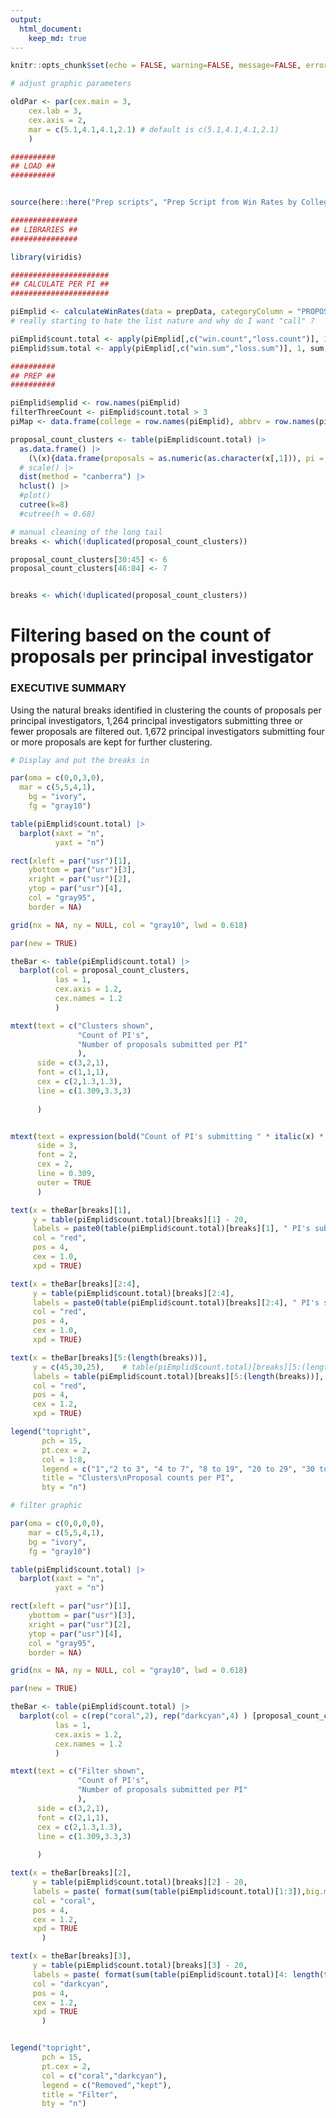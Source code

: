 ```yaml
---
output:
  html_document:
    keep_md: true
---
```



```r

knitr::opts_chunk$set(echo = FALSE, warning=FALSE, message=FALSE, error=FALSE, fig.height=7, fig.width=10)

# adjust graphic parameters

oldPar <- par(cex.main = 3,
    cex.lab = 3,
    cex.axis = 2,
    mar = c(5.1,4.1,4.1,2.1) # default is c(5.1,4.1,4.1,2.1)
    )

```




```r

##########
## LOAD ##
##########


source(here::here("Prep scripts", "Prep Script from Win Rates by College.R"))

###############
## LIBRARIES ##
###############

library(viridis)

######################
## CALCULATE PER PI ##
######################

piEmplid <- calculateWinRates(data = prepData, categoryColumn = "PROPOSAL_PI_EMPLID", functionList = list(mean = mean, median = median)) |> (\(x){ x[[1]] })()
# really starting to hate the list nature and why do I want "call" ?

piEmplid$count.total <- apply(piEmplid[,c("win.count","loss.count")], 1, sum, na.rm = TRUE )
piEmplid$sum.total <- apply(piEmplid[,c("win.sum","loss.sum")], 1, sum, na.rm = TRUE )

##########
## PREP ##
##########

piEmplid$emplid <- row.names(piEmplid)
filterThreeCount <- piEmplid$count.total > 3
piMap <- data.frame(college = row.names(piEmplid), abbrv = row.names(piEmplid), color = NA, pch = 19, cex = 0.3 )


```





```r


proposal_count_clusters <- table(piEmplid$count.total) |>
  as.data.frame() |>
    (\(x){data.frame(proposals = as.numeric(as.character(x[,1])), pi = x[,2])  })() |>
  # scale() |>
  dist(method = "canberra") |>
  hclust() |>
  #plot() 
  cutree(k=8) 
  #cutree(h = 0.68)

# manual cleaning of the long tail
breaks <- which(!duplicated(proposal_count_clusters))

proposal_count_clusters[30:45] <- 6
proposal_count_clusters[46:84] <- 7


breaks <- which(!duplicated(proposal_count_clusters))

```

# Filtering based on the count of proposals per principal investigator

### EXECUTIVE SUMMARY

Using the natural breaks identified in clustering the counts of proposals per principal investigators, 1,264 principal investigators submitting three or fewer proposals are filtered out.  1,672 principal investigators submitting four or more proposals are kept for further clustering.

```r


# Display and put the breaks in

par(oma = c(0,0,3,0),
  mar = c(5,5,4,1),
    bg = "ivory",
    fg = "gray10")

table(piEmplid$count.total) |> 
  barplot(xaxt = "n",
          yaxt = "n")

rect(xleft = par("usr")[1], 
    ybottom = par("usr")[3], 
    xright = par("usr")[2], 
    ytop = par("usr")[4],
    col = "gray95", 
    border = NA)

grid(nx = NA, ny = NULL, col = "gray10", lwd = 0.618)

par(new = TRUE)

theBar <- table(piEmplid$count.total) |> 
  barplot(col = proposal_count_clusters,
          las = 1,
          cex.axis = 1.2,
          cex.names = 1.2
          )

mtext(text = c("Clusters shown", 
               "Count of PI's",
               "Number of proposals submitted per PI"
               ),
      side = c(3,2,1),
      font = c(1,1,1),
      cex = c(2,1.3,1.3),
      line = c(1.309,3.3,3)
      
      )


mtext(text = expression(bold("Count of PI's submitting " * italic(x) * " proposals")),
      side = 3,
      font = 2,
      cex = 2,
      line = 0.309,
      outer = TRUE
      )

text(x = theBar[breaks][1],
     y = table(piEmplid$count.total)[breaks][1] - 20,
     labels = paste0(table(piEmplid$count.total)[breaks][1], " PI's submitted ", breaks[1], " proposal."),
     col = "red",
     pos = 4,
     cex = 1.0,
     xpd = TRUE)

text(x = theBar[breaks][2:4],
     y = table(piEmplid$count.total)[breaks][2:4],
     labels = paste0(table(piEmplid$count.total)[breaks][2:4], " PI's submitted ", breaks[2:4], " proposals."),
     col = "red",
     pos = 4,
     cex = 1.0,
     xpd = TRUE)

text(x = theBar[breaks][5:(length(breaks))],
     y = c(45,30,25),    # table(piEmplid$count.total)[breaks][5:(length(breaks))],
     labels = table(piEmplid$count.total)[breaks][5:(length(breaks))],
     col = "red",
     pos = 4,
     cex = 1.2,
     xpd = TRUE)

legend("topright",
       pch = 15,
       pt.cex = 2,
       col = 1:8,
       legend = c("1","2 to 3", "4 to 7", "8 to 19", "20 to 29", "30 to ~45", ">46"),
       title = "Clusters\nProposal counts per PI",
       bty = "n")

```


```r

# filter graphic

par(oma = c(0,0,0,0),
    mar = c(5,5,4,1),
    bg = "ivory",
    fg = "gray10")

table(piEmplid$count.total) |> 
  barplot(xaxt = "n",
          yaxt = "n")

rect(xleft = par("usr")[1], 
    ybottom = par("usr")[3], 
    xright = par("usr")[2], 
    ytop = par("usr")[4],
    col = "gray95", 
    border = NA)

grid(nx = NA, ny = NULL, col = "gray10", lwd = 0.618)

par(new = TRUE)

theBar <- table(piEmplid$count.total) |> 
  barplot(col = c(rep("coral",2), rep("darkcyan",4) ) [proposal_count_clusters],
          las = 1,
          cex.axis = 1.2,
          cex.names = 1.2
          )

mtext(text = c("Filter shown",
               "Count of PI's",
               "Number of proposals submitted per PI"
               ),
      side = c(3,2,1),
      font = c(2,1,1),
      cex = c(2,1.3,1.3),
      line = c(1.309,3.3,3)
      
      )

text(x = theBar[breaks][2], 
     y = table(piEmplid$count.total)[breaks][2] - 20,
     labels = paste( format(sum(table(piEmplid$count.total)[1:3]),big.mark = ","), "PIs submitting three or fewer proposals are removed"),
     col = "coral",
     pos = 4,
     cex = 1.2,
     xpd = TRUE  
       )

text(x = theBar[breaks][3], 
     y = table(piEmplid$count.total)[breaks][3] - 20,
     labels = paste( format(sum(table(piEmplid$count.total)[4: length(table(piEmplid$count.total))]),big.mark = ",") , "PIs submitting four or more proposals are kept"),
     col = "darkcyan",
     pos = 4,
     cex = 1.2,
     xpd = TRUE  
       )


legend("topright",
       pch = 15,
       pt.cex = 2,
       col = c("coral","darkcyan"),
       legend = c("Removed","kept"),
       title = "Filter",
       bty = "n")



```

